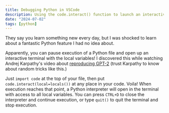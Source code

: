 ```yaml
---
title: Debugging Python in VSCode
description: Using the code.interact() function to launch an interactive code interpreter
date: "2024-07-02"
tags: [python]
---
```


They say you learn something new every day, but I was shocked to learn about a fantastic Python feature I had no idea about.

Apparently, you can pause execution of a Python file and open up an interactive terminal with the local variables! I discovered this while watching Andrej Karpathy's video about [reproducing GPT-2](https://www.youtube.com/watch?v=l8pRSuU81PU) (trust Karpathy to know about random tricks like this.)

Just `import code` at the top of your file, then put `code.interact(local=locals())` at any place in your code. Voila! When execution reaches that point, a Python interpreter will open in the terminal with access to all local variables. You can press `CTRL+D` to close the interpreter and continue execution, or type `quit()` to quit the terminal and stop execution.